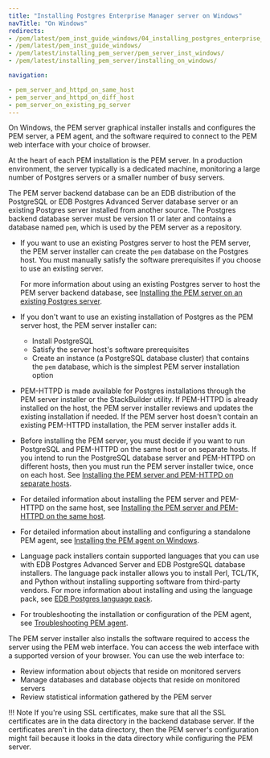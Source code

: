 ```yaml
---
title: "Installing Postgres Enterprise Manager server on Windows"
navTitle: "On Windows"
redirects:
- /pem/latest/pem_inst_guide_windows/04_installing_postgres_enterprise_manager/01_installing_pem_server_on_windows/
- /pem/latest/pem_inst_guide_windows/
- /pem/latest/installing_pem_server/pem_server_inst_windows/
- /pem/latest/installing_pem_server/installing_on_windows/

navigation:

- pem_server_and_httpd_on_same_host
- pem_server_and_httpd_on_diff_host
- pem_server_on_existing_pg_server
---
```


On Windows, the PEM server graphical installer installs and configures the PEM server, a PEM agent, and the software required to connect to the PEM web interface with your choice of browser.

At the heart of each PEM installation is the PEM server. In a production environment, the server typically is a dedicated machine, monitoring a large number of Postgres servers or a smaller number of busy servers.

The PEM server backend database can be an EDB distribution of the PostgreSQL or EDB Postgres Advanced Server database server or an existing Postgres server installed from another source. The Postgres backend database server must be version 11 or later and contains a database named `pem`, which is used by the PEM server as a repository.

-   If you want to use an existing Postgres server to host the PEM server, the PEM server installer can create the `pem` database on the Postgres host. You must manually satisfy the software prerequisites if you choose to use an existing server.

    For more information about using an existing Postgres server to host the PEM server backend database, see [Installing the PEM server on an existing Postgres server](pem_server_on_existing_pg_server/).

-   If you don't want to use an existing installation of Postgres as the PEM server host, the PEM server installer can:
    - Install PostgreSQL
    - Satisfy the server host's software prerequisites
    - Create an instance (a PostgreSQL database cluster) that contains the `pem` database, which is the simplest PEM server installation option

-   PEM-HTTPD is made available for Postgres installations through the PEM server installer or the StackBuilder utility. If PEM-HTTPD is already installed on the host, the PEM server installer reviews and updates the existing installation if needed. If the PEM server host doesn't contain an existing PEM-HTTPD installation, the PEM server installer adds it.

-   Before installing the PEM server, you must decide if you want to run PostgreSQL and PEM-HTTPD on the same host or on separate hosts. If you intend to run the PostgreSQL database server and PEM-HTTPD on different hosts, then you must run the PEM server installer twice, once on each host. See [Installing the PEM server and PEM-HTTPD on separate hosts](pem_server_and_httpd_on_diff_host/).

-   For detailed information about installing the PEM server and PEM-HTTPD on the same host, see [Installing the PEM server and PEM-HTTPD on the same host](pem_server_and_httpd_on_same_host/).

-   For detailed information about installing and configuring a standalone PEM agent, see [Installing the PEM agent on Windows](../../installing_pem_agent/windows_agent).

-   Language pack installers contain supported languages that you can use with EDB Postgres Advanced Server and EDB PostgreSQL database installers. The language pack installer allows you to install Perl, TCL/TK, and Python without installing supporting software from third-party vendors. For more information about installing and using the language pack, see [EDB Postgres language pack](/language_pack/latest/).

-   For troubleshooting the installation or configuration of the PEM agent, see [Troubleshooting PEM agent](../../troubleshooting_agent/).

The PEM server installer also installs the software required to access the server using the PEM web interface. You can access the web interface with a supported version of your browser. You can use the web interface to:
-  Review information about objects that reside on monitored servers
-  Manage databases and database objects that reside on monitored servers
-  Review statistical information gathered by the PEM server

!!! Note
    If you're using SSL certificates, make sure that all the SSL certificates are in the data directory in the backend database server. If the certificates aren't in the data directory, then the PEM server's configuration might fail because it looks in the data directory while configuring the PEM server.
